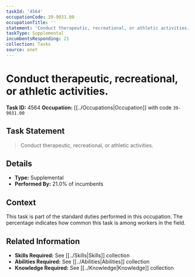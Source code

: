 ```yaml
---
taskId: '4564'
occupationCode: 39-9031.00
occupationTitle: ''
statement: 'Conduct therapeutic, recreational, or athletic activities.'
taskType: Supplemental
incumbentsResponding: 21
collection: Tasks
source: onet
---
```

# Conduct therapeutic, recreational, or athletic activities.

**Task ID:** 4564
**Occupation:** [[../Occupations|Occupation]] with code `39-9031.00`

## Task Statement

> Conduct therapeutic, recreational, or athletic activities.

## Details

- **Type:** Supplemental
- **Performed By:** 21.0% of incumbents

## Context

This task is part of the standard duties performed in this occupation. The percentage indicates how common this task is among workers in the field.

## Related Information

- **Skills Required:** See [[../Skills|Skills]] collection
- **Abilities Required:** See [[../Abilities|Abilities]] collection
- **Knowledge Required:** See [[../Knowledge|Knowledge]] collection
